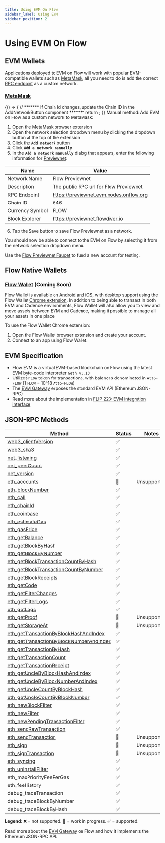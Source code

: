 ```yaml
---
title: Using EVM On Flow
sidebar_label: Using EVM
sidebar_position: 2
---
```



# Using EVM On Flow

## EVM Wallets

Applications deployed to EVM on Flow will work with popular EVM-compatible wallets such as [MetaMask](https://chromewebstore.google.com/detail/metamask/nkbihfbeogaeaoehlefnkodbefgpgknn), all you need to do is add the correct [RPC endpoint](./networks) as a custom network.

### [MetaMask](https://metamask.io)

<BrowserOnly>
  {() => {
    // ******* If Chain Id changes, update the Chain ID in the AddNetworkButton component *******
    return <AddNetworkButton />;
  }}
</BrowserOnly>
Manual method: Add EVM on Flow as a custom network to MetaMask:

1. Open the MetaMask browser extension
2. Open the network selection dropdown menu by clicking the dropdown button at the top of the extension
3. Click the **`Add network`** button
4. Click **`Add a network manually`**
5. In the **`Add a network manually`** dialog that appears, enter the following information for [Previewnet](https://developers.flow.com/networks/flow-networks/accessing-previewnet):

| Name            | Value                                   |
| --------------- | --------------------------------------- |
| Network Name    | Flow Previewnet                         |
| Description     | The public RPC url for Flow Previewnet  |
| RPC Endpoint    | https://previewnet.evm.nodes.onflow.org |
| Chain ID        | 646                                     |
| Currency Symbol | FLOW                                    |
| Block Explorer  | https://previewnet.flowdiver.io         |

6. Tap the Save button to save Flow Previewnet as a network.

You should now be able to connect to the EVM on Flow by selecting it from the network selection dropdown menu.

Use the [Flow Previewnet Faucet](https://previewnet-faucet.onflow.org/fund-account) to fund a new account for testing.

## Flow Native Wallets

### [Flow Wallet](https://wallet.flow.com) (Coming Soon)

Flow Wallet is available on [Android](https://play.google.com/store/apps/details?id=io.outblock.lilico&hl=en_US&gl=US) and [iOS](https://apps.apple.com/ca/app/flow-core/id1644169603), with desktop support using the Flow Wallet [Chrome extension](https://chromewebstore.google.com/detail/flow-reference-wallet/hpclkefagolihohboafpheddmmgdffjm). In addition to being able to transact in both EVM and Cadence environments, Flow Wallet will also allow you to view and move assets between EVM and Cadence, making it possible to manage all your assets in one place.

To use the Flow Wallet Chrome extension:

1. Open the Flow Wallet browser extension and create your account.
2. Connect to an app using Flow Wallet.

## EVM Specification

- Flow EVM is a virtual EVM-based blockchain on Flow using the latest EVM byte-code interpreter `Geth v1.13`
- Utilizes `FLOW` token for transactions, with balances denominated in `Atto-FLOW` (1 `FLOW` = 10^18 `Atto-FLOW`)
- The [EVM Gateway](https://github.com/onflow/flow-evm-gateway) exposes the standard EVM API (Ethereum JSON-RPC)
- Read more about the implementation in [FLIP 223: EVM integration interface](https://github.com/onflow/flips/blob/main/protocol/20231116-evm-support.md)

## JSON-RPC Methods

<div class="compat-json-rpc-table"></div>

| Method                                    | Status | Notes       |
| ----------------------------------------- | ------ | ----------- |
| [web3_clientVersion]                      | ✅     |
| [web3_sha3]                               | ✅     |
| [net_listening]                           | ✅     |
| [net_peerCount]                           | ✅     |
| [net_version]                             | ✅     |
| [eth_accounts]                            | 🚧     | Unsupported |
| [eth_blockNumber]                         | ✅     |
| [eth_call]                                | ✅     |
| [eth_chainId]                             | ✅     |
| [eth_coinbase]                            | ✅     |
| [eth_estimateGas]                         | ✅     |
| [eth_gasPrice]                            | ✅     |
| [eth_getBalance]                          | ✅     |
| [eth_getBlockByHash]                      | ✅     |
| [eth_getBlockByNumber]                    | ✅     |
| [eth_getBlockTransactionCountByHash]      | ✅     |
| [eth_getBlockTransactionCountByNumber]    | ✅     |
| eth_getBlockReceipts                      | ✅     |
| [eth_getCode]                             | ✅     |
| [eth_getFilterChanges]                    | ✅     |
| [eth_getFilterLogs]                       | ✅     |
| [eth_getLogs]                             | ✅     |
| [eth_getProof]                            | 🚧     | Unsupported |
| [eth_getStorageAt]                        | 🚧     | Unsupported |
| [eth_getTransactionByBlockHashAndIndex]   | ✅     |
| [eth_getTransactionByBlockNumberAndIndex] | ✅     |
| [eth_getTransactionByHash]                | ✅     |
| [eth_getTransactionCount]                 | ✅     |
| [eth_getTransactionReceipt]               | ✅     |
| [eth_getUncleByBlockHashAndIndex]         | ✅     |
| [eth_getUncleByBlockNumberAndIndex]       | ✅     |
| [eth_getUncleCountByBlockHash]            | ✅     |
| [eth_getUncleCountByBlockNumber]          | ✅     |             |
| [eth_newBlockFilter]                      | ✅     |
| [eth_newFilter]                           | ✅     |
| [eth_newPendingTransactionFilter]         | ✅     |
| [eth_sendRawTransaction]                  | ✅     |
| [eth_sendTransaction]                     | 🚧     | Unsupported |
| [eth_sign]                                | 🚧     | Unsupported |
| [eth_signTransaction]                     | 🚧     | Unsupported |
| [eth_syncing]                             | ✅     |
| [eth_uninstallFilter]                     | ✅     |
| eth_maxPriorityFeePerGas                  | ✅     |
| eth_feeHistory                            | ✅     |
| debug_traceTransaction                    | ✅     |
| debug_traceBlockByNumber                  | ✅     |
| debug_traceBlockByHash                    | ✅     |

**Legend**: ❌ = not supported. 🚧 = work in progress. ✅ = supported.

Read more about the [EVM Gateway](https://github.com/onflow/flow-evm-gateway) on Flow and how it implements the Ethereum JSON-RPC API.

[web3_clientVersion]: https://ethereum.org/en/developers/docs/apis/json-rpc/#web3_clientversion
[web3_sha3]: https://ethereum.org/en/developers/docs/apis/json-rpc/#web3_sha3
[net_listening]: https://ethereum.org/en/developers/docs/apis/json-rpc/#net_listening
[net_peerCount]: https://ethereum.org/en/developers/docs/apis/json-rpc/#net_peercount
[net_version]: https://ethereum.org/en/developers/docs/apis/json-rpc/#net_version
[eth_accounts]: https://ethereum.org/en/developers/docs/apis/json-rpc/#eth_accounts
[eth_blockNumber]: https://ethereum.org/en/developers/docs/apis/json-rpc/#eth_blocknumber
[eth_call]: https://ethereum.org/en/developers/docs/apis/json-rpc/#eth_call
[eth_chainId]: https://eips.ethereum.org/EIPS/eip-695
[eth_coinbase]: https://ethereum.org/en/developers/docs/apis/json-rpc/#eth_coinbase
[eth_compileLLL]: https://ethereum.org/en/developers/docs/apis/json-rpc/#eth_compilelll
[eth_compileSerpent]: https://ethereum.org/en/developers/docs/apis/json-rpc/#eth_compileserpent
[eth_compileSolidity]: https://ethereum.org/en/developers/docs/apis/json-rpc/#eth_compile_solidity
[eth_estimateGas]: https://ethereum.org/en/developers/docs/apis/json-rpc/#eth_estimategas
[eth_gasPrice]: https://ethereum.org/en/developers/docs/apis/json-rpc/#eth_gasprice
[eth_getBalance]: https://ethereum.org/en/developers/docs/apis/json-rpc/#eth_getbalance
[eth_getBlockByHash]: https://ethereum.org/en/developers/docs/apis/json-rpc/#eth_getblockbyhash
[eth_getBlockByNumber]: https://ethereum.org/en/developers/docs/apis/json-rpc/#eth_getblockbynumber
[eth_getBlockTransactionCountByHash]: https://ethereum.org/en/developers/docs/apis/json-rpc/#eth_getblocktransactioncountbyhash
[eth_getBlockTransactionCountByNumber]: https://ethereum.org/en/developers/docs/apis/json-rpc/#eth_getblocktransactioncountbynumber
[eth_getCode]: https://ethereum.org/en/developers/docs/apis/json-rpc/#eth_getcode
[eth_getCompilers]: https://ethereum.org/en/developers/docs/apis/json-rpc/#eth_getcompilers
[eth_getFilterChanges]: https://ethereum.org/en/developers/docs/apis/json-rpc/#eth_getfilterchanges
[eth_getFilterLogs]: https://ethereum.org/en/developers/docs/apis/json-rpc/#eth_getfilterlogs
[eth_getLogs]: https://ethereum.org/en/developers/docs/apis/json-rpc/#eth_getlogs
[eth_getProof]: https://eips.ethereum.org/EIPS/eip-1186
[eth_getStorageAt]: https://ethereum.org/en/developers/docs/apis/json-rpc/#eth_getstorageat
[eth_getTransactionByBlockHashAndIndex]: https://ethereum.org/en/developers/docs/apis/json-rpc/#eth_gettransactionbyblockhashandindex
[eth_getTransactionByBlockNumberAndIndex]: https://ethereum.org/en/developers/docs/apis/json-rpc/#eth_gettransactionbyblocknumberandindex
[eth_getTransactionByHash]: https://ethereum.org/en/developers/docs/apis/json-rpc/#eth_gettransactionbyhash
[eth_getTransactionCount]: https://ethereum.org/en/developers/docs/apis/json-rpc/#eth_gettransactioncount
[eth_getTransactionReceipt]: https://ethereum.org/en/developers/docs/apis/json-rpc/#eth_gettransactionreceipt
[eth_getUncleByBlockHashAndIndex]: https://ethereum.org/en/developers/docs/apis/json-rpc/#eth_getunclebyblockhashandindex
[eth_getUncleByBlockNumberAndIndex]: https://ethereum.org/en/developers/docs/apis/json-rpc/#eth_getunclebyblocknumberandindex
[eth_getUncleCountByBlockHash]: https://ethereum.org/en/developers/docs/apis/json-rpc/#eth_getunclecountbyblockhash
[eth_getUncleCountByBlockNumber]: https://ethereum.org/en/developers/docs/apis/json-rpc/#eth_getunclecountbyblocknumber
[eth_getWork]: https://ethereum.org/en/developers/docs/apis/json-rpc/#eth_getwork
[eth_hashrate]: https://ethereum.org/en/developers/docs/apis/json-rpc/#eth_hashrate
[eth_mining]: https://ethereum.org/en/developers/docs/apis/json-rpc/#eth_mining
[eth_newBlockFilter]: https://ethereum.org/en/developers/docs/apis/json-rpc/#eth_newblockfilter
[eth_newFilter]: https://ethereum.org/en/developers/docs/apis/json-rpc/#eth_newfilter
[eth_newPendingTransactionFilter]: https://openethereum.github.io/JSONRPC-eth-module.html#eth_newpendingtransactionfilter
[eth_pendingTransactions]: https://github.com/ethereum/wiki/issues/685
[eth_protocolVersion]: https://ethereum.org/en/developers/docs/apis/json-rpc/#eth_protocolversion
[eth_sendRawTransaction]: https://ethereum.org/en/developers/docs/apis/json-rpc/#eth_sendrawtransaction
[eth_sendTransaction]: https://ethereum.org/en/developers/docs/apis/json-rpc/#eth_sendtransaction
[eth_sign]: https://ethereum.org/en/developers/docs/apis/json-rpc/#eth_sign
[eth_signTransaction]: https://ethereum.org/en/developers/docs/apis/json-rpc/#eth_signtransaction
[eth_signTypedData]: https://eips.ethereum.org/EIPS/eip-712
[eth_submitHashrate]: https://ethereum.org/en/developers/docs/apis/json-rpc/#eth_submithashrate
[eth_submitWork]: https://ethereum.org/en/developers/docs/apis/json-rpc/#eth_submitwork
[eth_syncing]: https://ethereum.org/en/developers/docs/apis/json-rpc/#eth_syncing
[eth_uninstallFilter]: https://ethereum.org/en/developers/docs/apis/json-rpc/#eth_uninstallfilter
[db_getHex]: https://ethereum.org/en/developers/docs/apis/json-rpc/#db_gethex
[db_getString]: https://ethereum.org/en/developers/docs/apis/json-rpc/#db_getstring
[db_putHex]: https://ethereum.org/en/developers/docs/apis/json-rpc/#db_puthex
[db_putString]: https://ethereum.org/en/developers/docs/apis/json-rpc/#db_putstring
[shh_addToGroup]: https://ethereum.org/en/developers/docs/apis/json-rpc/#shh_addtogroup
[shh_getFilterChanges]: https://ethereum.org/en/developers/docs/apis/json-rpc/#shh_getfilterchanges
[shh_getMessages]: https://ethereum.org/en/developers/docs/apis/json-rpc/#shh_getmessages
[shh_hasIdentity]: https://ethereum.org/en/developers/docs/apis/json-rpc/#shh_hasidentity
[shh_newFilter]: https://ethereum.org/en/developers/docs/apis/json-rpc/#shh_newfilter
[shh_newGroup]: https://ethereum.org/en/developers/docs/apis/json-rpc/#shh_newgroup
[shh_newIdentity]: https://ethereum.org/en/developers/docs/apis/json-rpc/#shh_newidentity
[shh_post]: https://ethereum.org/en/developers/docs/apis/json-rpc/#shh_post
[shh_uninstallFilter]: https://ethereum.org/en/developers/docs/apis/json-rpc/#shh_uninstallfilter
[shh_version]: https://ethereum.org/en/developers/docs/apis/json-rpc/#shh_post
[txpool_content]: https://geth.ethereum.org/docs/rpc/ns-txpool#txpool_content
[txpool_inspect]: https://geth.ethereum.org/docs/rpc/ns-txpool#txpool_inspect
[txpool_status]: https://geth.ethereum.org/docs/rpc/ns-txpool#txpool_status
[parity_pendingTransactions]: https://openethereum.github.io/JSONRPC-parity-module#parity_pendingtransactions
[EIP-1186]: https://eips.ethereum.org/EIPS/eip-1186
